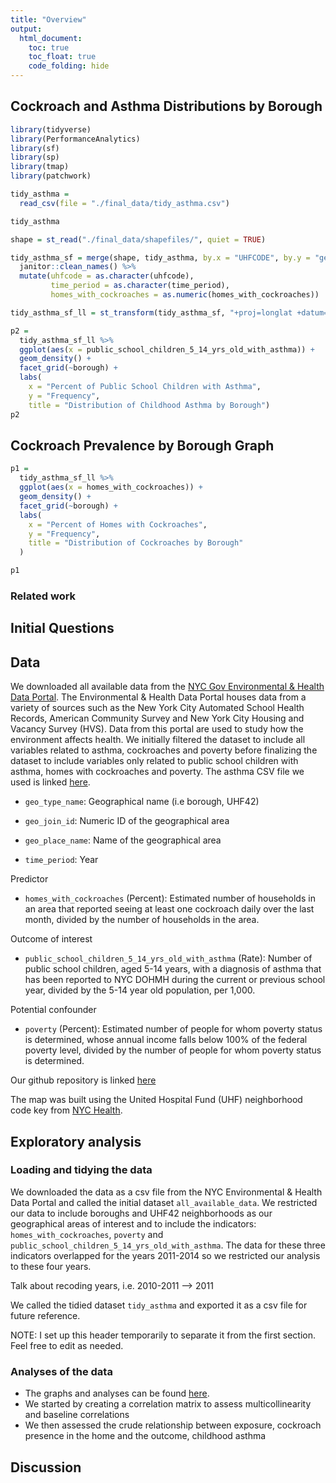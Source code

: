 ```yaml
---
title: "Overview"
output: 
  html_document:
    toc: true
    toc_float: true
    code_folding: hide
---
```


## Cockroach and Asthma Distributions by Borough

```r
library(tidyverse)
library(PerformanceAnalytics)
library(sf)
library(sp)
library(tmap)
library(patchwork)

tidy_asthma = 
  read_csv(file = "./final_data/tidy_asthma.csv")

tidy_asthma 

shape = st_read("./final_data/shapefiles/", quiet = TRUE)

tidy_asthma_sf = merge(shape, tidy_asthma, by.x = "UHFCODE", by.y = "geo_join_id") %>% 
  janitor::clean_names() %>% 
  mutate(uhfcode = as.character(uhfcode),
         time_period = as.character(time_period),
         homes_with_cockroaches = as.numeric(homes_with_cockroaches))

tidy_asthma_sf_ll = st_transform(tidy_asthma_sf, "+proj=longlat +datum=WGS84")
```

```r

p2 = 
  tidy_asthma_sf_ll %>%
  ggplot(aes(x = public_school_children_5_14_yrs_old_with_asthma)) + 
  geom_density() +
  facet_grid(~borough) +
  labs(
    x = "Percent of Public School Children with Asthma",
    y = "Frequency",
    title = "Distribution of Childhood Asthma by Borough")
p2
```

## Cockroach Prevalence by Borough Graph 
```r
p1 = 
  tidy_asthma_sf_ll %>%
  ggplot(aes(x = homes_with_cockroaches)) + 
  geom_density() +
  facet_grid(~borough) +
  labs(
    x = "Percent of Homes with Cockroaches",
    y = "Frequency",
    title = "Distribution of Cockroaches by Borough"
  ) 

p1
```


### Related work 

## Initial Questions 

## Data

We downloaded all available data from the [NYC Gov Environmental & Health Data Portal](http://a816-dohbesp.nyc.gov/IndicatorPublic/BuildATable.aspx). The Environmental & Health Data Portal houses data from a variety of sources such as the New York City Automated School Health Records, American Community Survey and New York City Housing and Vacancy Survey (HVS). Data from this portal are used to study how the environment affects health. We initially filtered the dataset to include all variables related to asthma, cockroaches and poverty before finalizing the dataset to include variables only related to public school children with asthma, homes with cockroaches and poverty. The asthma CSV file we used is linked [here](tidy_asthma.csv). 

  * `geo_type_name`: Geographical name (i.e borough, UHF42)
  
  * `geo_join_id`: Numeric ID of the geographical area 
  
  * `geo_place_name`: Name of the geographical area
  
  * `time_period`: Year

Predictor

  * `homes_with_cockroaches` (Percent): Estimated number of households in an 
    area that reported seeing at least one cockroach daily over the last 
    month, divided by the number of households in the area.

Outcome of interest 

  * `public_school_children_5_14_yrs_old_with_asthma` (Rate): Number of 
    public school children, aged 5-14 years, with a diagnosis of asthma that 
    has been reported to NYC DOHMH during the current or previous school 
    year, divided by the 5-14 year old population, per 1,000. 

Potential confounder

  * `poverty` (Percent): Estimated number of people for whom poverty status 
    is determined, whose annual income falls below 100% of the federal 
    poverty level, divided by the number of people for whom poverty status is
    determined.

Our github repository is linked [here](https://github.com/prisrinivasan/p8105_final)

The map was built using the United Hospital Fund (UHF) neighborhood code key from [NYC Health](http://a816-dohbesp.nyc.gov/IndicatorPublic/EPHTPDF/uhf42.pdf). 

## Exploratory analysis

### Loading and tidying the data 

We downloaded the data as a csv file from the NYC Environmental & Health Data Portal and called the initial dataset `all_available_data`. We restricted our data to include boroughs and UHF42 neighborhoods as our geographical areas of interest and to include the indicators: `homes_with_cockroaches`, `poverty` and `public_school_children_5_14_yrs_old_with_asthma`. The data for these three indicators overlapped for the years 2011-2014 so we restricted our analysis to these four years. 

Talk about recoding years, i.e. 2010-2011 --> 2011

We called the tidied dataset `tidy_asthma` and exported it as a csv file for future reference.

NOTE: I set up this header temporarily to separate it from the first section. Feel free to edit as needed.

### Analyses of the data 

* The graphs and analyses can be found [here](regression.Rmd).
* We started by creating a correlation matrix to assess multicollinearity and baseline correlations
* We then assessed the crude relationship between exposure, cockroach presence in the home and the outcome, childhood asthma


## Discussion


